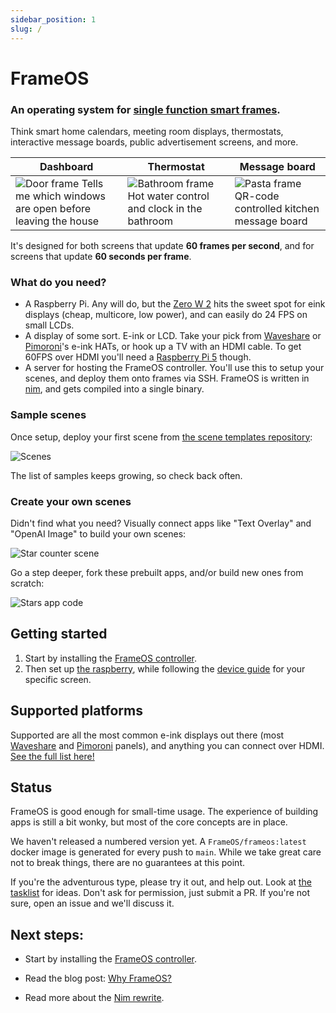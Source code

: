 ```yaml
---
sidebar_position: 1
slug: /
---
```


# FrameOS 

### An operating system for <u>single function smart frames</u>. 

Think smart home calendars, meeting room displays, thermostats, interactive message boards, public advertisement screens, and more. 

| Dashboard | Thermostat | Message board |
|---|---|---|
| ![Door frame](./_img/frame-door.jpg) Tells me which windows are open before leaving the house  |  ![Bathroom frame](./_img/frame-bathroom.jpg) Hot water control and clock in the bathroom |![Pasta frame](./_img/phone-pasta.jpg) QR-code controlled kitchen message board |

It's designed for both screens that update **60 frames per second**, and for screens that update **60 seconds per frame**.

### What do you need?

- A Raspberry Pi. Any will do, but the [Zero W 2](https://www.raspberrypi.com/products/raspberry-pi-zero-2-w/) hits the sweet spot for eink displays (cheap, multicore, low power), and can easily do 24 FPS on small LCDs.
- A display of some sort. E-ink or LCD. Take your pick from [Waveshare](https://www.waveshare.com/product/displays/e-paper/epaper-1.htm) or 
[Pimoroni](https://shop.pimoroni.com/collections/displays)'s e-ink HATs, or hook up a TV with an HDMI cable. To get 60FPS over HDMI you'll need a [Raspberry Pi 5](https://www.raspberrypi.com/products/raspberry-pi-5/) though.
- A server for hosting the FrameOS controller. You'll use this to setup your scenes, and deploy them onto frames via SSH. FrameOS is written in [nim](https://nim-lang.org/), and gets compiled into a single binary.

### Sample scenes

Once setup, deploy your first scene from [the scene templates repository](https://repo.frameos.net/):

![Scenes](./_img/scenes-samples.png)

The list of samples keeps growing, so check back often.

### Create your own scenes

Didn't find what you need? 
Visually connect apps like "Text Overlay" and "OpenAI Image" to build your own scenes:

![Star counter scene](./_img/diagram-starcounter.png)

Go a step deeper, fork these prebuilt apps, and/or build new ones from scratch:

![Stars app code](./_img/code-github.png)

## Getting started

1. Start by installing the [FrameOS controller](/installation/controller).
2. Then set up [the raspberry](/installation/raspberry), while following the [device guide](/devices) for your specific screen.


## Supported platforms

Supported are all the most common e-ink displays out there (most [Waveshare](https://www.waveshare.com/product/displays/e-paper/epaper-1.htm) and
[Pimoroni](https://shop.pimoroni.com/collections/displays) panels), and anything you can connect over HDMI. [See the full list here!](/devices)

## Status

FrameOS is good enough for small-time usage. The experience of building apps is still a bit wonky, but most of the core concepts are in place.

We haven't released a numbered version yet. A `FrameOS/frameos:latest` docker image is generated for every push to `main`. While we take great care not to break things, there are no guarantees at this point.

If you're the adventurous type, please try it out, and help out. Look at [the tasklist](https://github.com/FrameOS/frameos/issues/1) for ideas. Don't ask for permission, just submit a PR. If you're not sure, open an issue and we'll discuss it.

## Next steps:

- Start by installing the [FrameOS controller](/installation/controller).

- Read the blog post: [Why FrameOS?](/blog/why-frameos)

- Read more about the [Nim rewrite](/blog/nim-rewrite).
